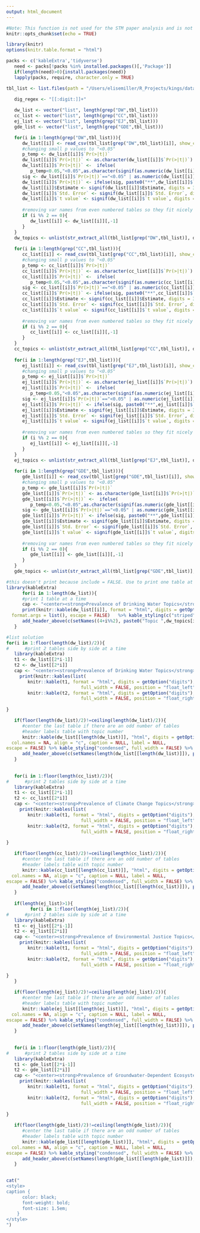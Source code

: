 ```yaml
---
output: html_document
---
```






```r
#Note: This function is not used for the STM paper analysis and is not set up to handle grouped topic effects such as the DW effect
knitr::opts_chunk$set(echo = TRUE)
```


```r
library(knitr)
options(knitr.table.format = "html") 

packs <- c('kableExtra','tidyverse')
   need <- packs[!packs %in% installed.packages()[,'Package']]
   if(length(need)>0){install.packages(need)}
   lapply(packs, require, character.only = TRUE)
```   

```r

tbl_list <- list.files(path = "/Users/elisemiller/R_Projects/kings/data_temp", pattern = "eftblzero", full.names = T)

   dig_regex <- "[[:digit:]]+"
   
   dw_list <- vector("list", length(grep("DW",tbl_list)))  
   cc_list <- vector("list", length(grep("CC",tbl_list)))
   ej_list <- vector("list", length(grep("EJ",tbl_list)))
   gde_list <- vector("list", length(grep("GDE",tbl_list)))

   for(i in 1:length(grep("DW",tbl_list))){
      dw_list[[i]] <- read_csv(tbl_list[grep("DW",tbl_list)[i]], show_col_types = FALSE)
      #changing small p values to "<0.05"
      p_temp <- dw_list[[i]]$`Pr(>|t|)`
      dw_list[[i]]$`Pr(>|t|)` <- as.character(dw_list[[i]]$`Pr(>|t|)`)
      dw_list[[i]]$`Pr(>|t|)` <-  ifelse(
         p_temp<0.05,"<0.05",as.character(signif(as.numeric(dw_list[[i]]$`Pr(>|t|)`),digits = 2)))
      sig <- dw_list[[i]]$`Pr(>|t|)`=="<0.05" | as.numeric(dw_list[[i]]$`Pr(>|t|)`)<=0.05
      dw_list[[i]]$`Pr(>|t|)` <- ifelse(sig, paste0("**",dw_list[[i]]$`Pr(>|t|)`,"**"),dw_list[[i]]$`Pr(>|t|)`)
      dw_list[[i]]$Estimate <- signif(dw_list[[i]]$Estimate, digits = 3)
      dw_list[[i]]$`Std. Error` <- signif(dw_list[[i]]$`Std. Error`, digits = 3)
      dw_list[[i]]$`t value` <- signif(dw_list[[i]]$`t value`, digits = 3)
         
      #removing var names from even numbered tables so they fit nicely
      if (i %% 2 == 0){
         dw_list[[i]] <- dw_list[[i]][,-1]
      }
   }
   dw_topics <- unlist(str_extract_all(tbl_list[grep("DW",tbl_list)], dig_regex))
   
   for(i in 1:length(grep("CC",tbl_list))){
      cc_list[[i]] <- read_csv(tbl_list[grep("CC",tbl_list)[i]], show_col_types = FALSE)
      #changing small p values to "<0.05"
      p_temp <- cc_list[[i]]$`Pr(>|t|)`
      cc_list[[i]]$`Pr(>|t|)` <- as.character(cc_list[[i]]$`Pr(>|t|)`)
      cc_list[[i]]$`Pr(>|t|)` <-  ifelse(
         p_temp<0.05,"<0.05",as.character(signif(as.numeric(cc_list[[i]]$`Pr(>|t|)`),digits = 2)))
      sig <- cc_list[[i]]$`Pr(>|t|)`=="<0.05" | as.numeric(cc_list[[i]]$`Pr(>|t|)`)<=0.05
      cc_list[[i]]$`Pr(>|t|)` <- ifelse(sig, paste0("**",cc_list[[i]]$`Pr(>|t|)`,"**"),cc_list[[i]]$`Pr(>|t|)`)
      cc_list[[i]]$Estimate <- signif(cc_list[[i]]$Estimate, digits = 3)
      cc_list[[i]]$`Std. Error` <- signif(cc_list[[i]]$`Std. Error`, digits = 3)
      cc_list[[i]]$`t value` <- signif(cc_list[[i]]$`t value`, digits = 3)
         
      #removing var names from even numbered tables so they fit nicely
      if (i %% 2 == 0){
         cc_list[[i]] <- cc_list[[i]][,-1]
      }
   }
   cc_topics <- unlist(str_extract_all(tbl_list[grep("CC",tbl_list)], dig_regex))
   
   for(i in 1:length(grep("EJ",tbl_list))){
      ej_list[[i]] <- read_csv(tbl_list[grep("EJ",tbl_list)[i]], show_col_types = FALSE)
      #changing small p values to "<0.05"
      p_temp <- ej_list[[i]]$`Pr(>|t|)`
      ej_list[[i]]$`Pr(>|t|)` <- as.character(ej_list[[i]]$`Pr(>|t|)`)
      ej_list[[i]]$`Pr(>|t|)` <-  ifelse(
         p_temp<0.05,"<0.05",as.character(signif(as.numeric(ej_list[[i]]$`Pr(>|t|)`),digits = 2)))
      sig <- ej_list[[i]]$`Pr(>|t|)`=="<0.05" | as.numeric(ej_list[[i]]$`Pr(>|t|)`)<=0.05
      ej_list[[i]]$`Pr(>|t|)` <- ifelse(sig, paste0("**",ej_list[[i]]$`Pr(>|t|)`,"**"),ej_list[[i]]$`Pr(>|t|)`)
      ej_list[[i]]$Estimate <- signif(ej_list[[i]]$Estimate, digits = 3)
      ej_list[[i]]$`Std. Error` <- signif(ej_list[[i]]$`Std. Error`, digits = 3)
      ej_list[[i]]$`t value` <- signif(ej_list[[i]]$`t value`, digits = 3)
         
      #removing var names from even numbered tables so they fit nicely
      if (i %% 2 == 0){
         ej_list[[i]] <- ej_list[[i]][,-1]
      }
   }
   ej_topics <- unlist(str_extract_all(tbl_list[grep("EJ",tbl_list)], dig_regex))
   
   for(i in 1:length(grep("GDE",tbl_list))){
      gde_list[[i]] <- read_csv(tbl_list[grep("GDE",tbl_list)[i]], show_col_types = FALSE)
      #changing small p values to "<0.05"
      p_temp <- gde_list[[i]]$`Pr(>|t|)`
      gde_list[[i]]$`Pr(>|t|)` <- as.character(gde_list[[i]]$`Pr(>|t|)`)
      gde_list[[i]]$`Pr(>|t|)` <-  ifelse(
         p_temp<0.05,"<0.05",as.character(signif(as.numeric(gde_list[[i]]$`Pr(>|t|)`),digits = 2)))
      sig <- gde_list[[i]]$`Pr(>|t|)`=="<0.05" | as.numeric(gde_list[[i]]$`Pr(>|t|)`)<=0.05
      gde_list[[i]]$`Pr(>|t|)` <- ifelse(sig, paste0("**",gde_list[[i]]$`Pr(>|t|)`,"**"),gde_list[[i]]$`Pr(>|t|)`)
      gde_list[[i]]$Estimate <- signif(gde_list[[i]]$Estimate, digits = 3)
      gde_list[[i]]$`Std. Error` <- signif(gde_list[[i]]$`Std. Error`, digits = 3)
      gde_list[[i]]$`t value` <- signif(gde_list[[i]]$`t value`, digits = 3)
         
      #removing var names from even numbered tables so they fit nicely
      if (i %% 2 == 0){
         gde_list[[i]] <- gde_list[[i]][,-1]
      }
   }
   gde_topics <- unlist(str_extract_all(tbl_list[grep("GDE",tbl_list)], dig_regex))
```

```r
#this doesn't print because include = FALSE. Use to print one table at a time
library(kableExtra)
      for(i in 1:length(dw_list)){
      #print 1 table at a time
      cap <- "<center><strong>Prevalence of Drinking Water Topics</strong></center>"
      print(knitr::kable(dw_list[[i]], format = "html", digits = getOption("digits"), align = "l", caption = ifelse(i==1,cap,""), label = NULL, 
  format.args = list(), escape = FALSE)   %>% kable_styling(c("striped","condensed"),full_width = FALSE)  %>% 
      add_header_above(c(setNames((4+i%%2), paste0("Topic ",dw_topics[i])))))
   }

```


```r
#list solution
for(i in 1:floor(length(dw_list)/2)){
#      #print 2 tables side by side at a time
   library(kableExtra)
   t1 <- dw_list[[2*i-1]]
   t2 <- dw_list[[2*i]]
   cap <- "<center><strong>Prevalence of Drinking Water Topics</strong></center>"
     print(knitr::kables(list(
        knitr::kable(t1, format = "html", digits = getOption("digits"), align = "l", label = NULL, escape = FALSE) %>% kable_styling(bootstrap_options = c("condensed"),
                            full_width = FALSE, position = "float_left")  ,   
        knitr::kable(t2, format = "html", digits = getOption("digits"), align = "r", label = NULL, escape = FALSE) %>% kable_styling(bootstrap_options = c("condensed"),
                            full_width = FALSE, position = "float_right")), caption = ifelse(i==1,cap,"") ) %>% add_header_above(c(paste0("Topic ",dw_topics[2*i-1]),paste0("Topic ",dw_topics[2*i]))))
 
}     

   if(floor(length(dw_list)/2)!=ceiling(length(dw_list)/2)){
      #center the last table if there are an odd number of tables
      #header labels table with topic number
      knitr::kable(dw_list[[length(dw_list)]], "html", digits = getOption("digits"), row.names = NA,
  col.names = NA, align = "c", caption = NULL, label = NULL,
escape = FALSE) %>% kable_styling("condensed", full_width = FALSE) %>% 
      add_header_above(c(setNames(length(dw_list[[length(dw_list)]]), paste0("Topic ",dw_topics[length(dw_topics)]))))
   }
   
   
   for(i in 1:floor(length(cc_list)/2)){
#      #print 2 tables side by side at a time
   library(kableExtra)
   t1 <- cc_list[[2*i-1]]
   t2 <- cc_list[[2*i]]
   cap <- "<center><strong>Prevalence of Climate Change Topics</strong></center>"
     print(knitr::kables(list(
        knitr::kable(t1, format = "html", digits = getOption("digits"), align = "l", label = NULL, escape = FALSE) %>% kable_styling(bootstrap_options = c("condensed"),
                            full_width = FALSE, position = "float_left")  ,   
        knitr::kable(t2, format = "html", digits = getOption("digits"), align = "r", label = NULL, escape = FALSE) %>% kable_styling(bootstrap_options = c("condensed"),
                            full_width = FALSE, position = "float_right")), caption = ifelse(i==1,cap,"") ) %>% add_header_above(c(paste0("Topic ",cc_topics[2*i-1]),paste0("Topic ",cc_topics[2*i]))))
 
}     

   if(floor(length(cc_list)/2)!=ceiling(length(cc_list)/2)){
      #center the last table if there are an odd number of tables
      #header labels table with topic number
      knitr::kable(cc_list[[length(cc_list)]], "html", digits = getOption("digits"), row.names = NA,
  col.names = NA, align = "c", caption = NULL, label = NULL,
escape = FALSE) %>% kable_styling("condensed", full_width = FALSE) %>% 
      add_header_above(c(setNames(length(cc_list[[length(cc_list)]]), paste0("Topic ",cc_topics[length(cc_topics)]))))
   }
   
   if(length(ej_list)>1){
         for(i in 1:floor(length(ej_list)/2)){
#      #print 2 tables side by side at a time
   library(kableExtra)
   t1 <- ej_list[[2*i-1]]
   t2 <- ej_list[[2*i]]
   cap <- "<center><strong>Prevalence of Environmental Justice Topics</strong></center>"
     print(knitr::kables(list(
        knitr::kable(t1, format = "html", digits = getOption("digits"), align = "l", label = NULL, escape = FALSE) %>% kable_styling(bootstrap_options = c("condensed"),
                            full_width = FALSE, position = "float_left")  ,   
        knitr::kable(t2, format = "html", digits = getOption("digits"), align = "r", label = NULL, escape = FALSE) %>% kable_styling(bootstrap_options = c("condensed"),
                            full_width = FALSE, position = "float_right")), caption = ifelse(i==1,cap,"") ) %>% add_header_above(c(paste0("Topic ",ej_topics[2*i-1]),paste0("Topic ",ej_topics[2*i]))))
 
}  
   }

   if(floor(length(ej_list)/2)!=ceiling(length(ej_list)/2)){
      #center the last table if there are an odd number of tables
      #header labels table with topic number
      knitr::kable(ej_list[[length(ej_list)]], "html", digits = getOption("digits"), row.names = NA,
  col.names = NA, align = "c", caption = NULL, label = NULL,
escape = FALSE) %>% kable_styling("condensed", full_width = FALSE) %>% 
      add_header_above(c(setNames(length(ej_list[[length(ej_list)]]), paste0("Topic ",ej_topics[length(ej_topics)]))))
   }
   
   
   for(i in 1:floor(length(gde_list)/2)){
#      #print 2 tables side by side at a time
   library(kableExtra)
   t1 <- gde_list[[2*i-1]]
   t2 <- gde_list[[2*i]]
   cap <- "<center><strong>Prevalence of Groundwater-Dependent Ecosystem Topics</strong></center>"
     print(knitr::kables(list(
        knitr::kable(t1, format = "html", digits = getOption("digits"), align = "l", label = NULL, escape = FALSE) %>% kable_styling(bootstrap_options = c("condensed"),
                            full_width = FALSE, position = "float_left")  ,   
        knitr::kable(t2, format = "html", digits = getOption("digits"), align = "r", label = NULL, escape = FALSE) %>% kable_styling(bootstrap_options = c("condensed"),
                            full_width = FALSE, position = "float_right")), caption = ifelse(i==1,cap,"") ) %>% add_header_above(c(paste0("Topic ",gde_topics[2*i-1]),paste0("Topic ",gde_topics[2*i]))))
 
}     

   if(floor(length(gde_list)/2)!=ceiling(length(gde_list)/2)){
      #center the last table if there are an odd number of tables
      #header labels table with topic number
      knitr::kable(gde_list[[length(gde_list)]], "html", digits = getOption("digits"), row.names = NA,
  col.names = NA, align = "c", caption = NULL, label = NULL,
escape = FALSE) %>% kable_styling("condensed", full_width = FALSE) %>% 
      add_header_above(c(setNames(length(gde_list[[length(gde_list)]]), paste0("Topic ",gde_topics[length(gde_topics)]))))
   }
   

```

```r
cat("
<style>
caption {
      color: black;
      font-weight: bold;
      font-size: 1.5em;
    }
</style>
")
```

